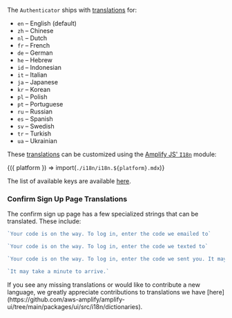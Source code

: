 
The `Authenticator` ships with [translations](https://github.com/aws-amplify/amplify-ui/blob/main/packages/ui/src/i18n/translations.ts) for:

- `en` – English (default)
- `zh` – Chinese
- `nl` – Dutch
- `fr` – French
- `de` – German
- `he` – Hebrew
- `id` – Indonesian
- `it` – Italian
- `ja` – Japanese
- `kr` – Korean
- `pl` – Polish
- `pt` – Portuguese
- `ru` – Russian
- `es` – Spanish
- `sv` – Swedish
- `tr` – Turkish
- `ua` – Ukrainian

These [translations](https://github.com/aws-amplify/amplify-ui/blob/main/packages/ui/src/i18n/translations.ts) can be customized using the [Amplify JS' `I18n`](https://docs.amplify.aws/lib/utilities/i18n/q/platform/js/) module:

<Fragment>{({ platform }) => import(`./i18n/i18n.${platform}.mdx`)}</Fragment>

The list of available keys are available [here](https://github.com/aws-amplify/amplify-ui/blob/main/packages/ui/src/i18n/dictionaries/authenticator/en.ts).

### Confirm Sign Up Page Translations

The confirm sign up page has a few specialized strings that can be translated.
These include:

```js
`Your code is on the way. To log in, enter the code we emailed to`

`Your code is on the way. To log in, enter the code we texted to`

`Your code is on the way. To log in, enter the code we sent you. It may take a minute to arrive.`

`It may take a minute to arrive.`
```

<Alert role="none" variation="info" heading="Translations Needed 📖">
  If you see any missing translations or would like to contribute a new
  language, we greatly appreciate contributions to translations we have
  [here](https://github.com/aws-amplify/amplify-ui/tree/main/packages/ui/src/i18n/dictionaries).
</Alert>
